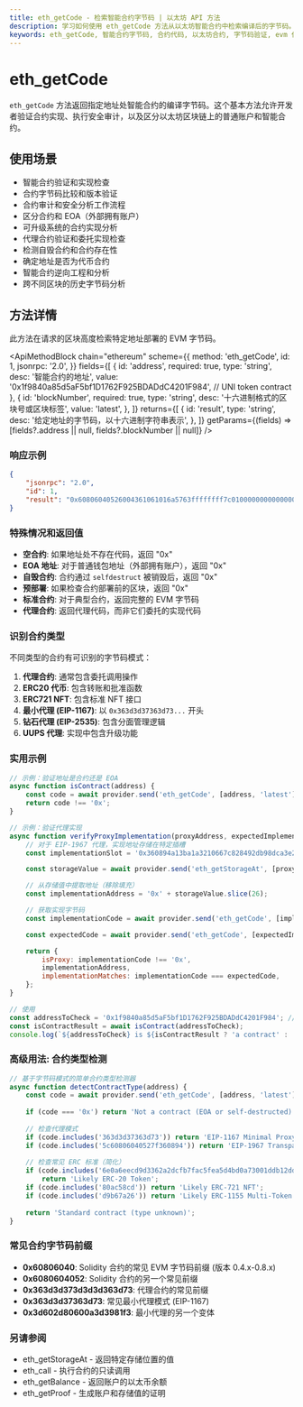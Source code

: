 ```yaml
---
title: eth_getCode - 检索智能合约字节码 | 以太坊 API 方法
description: 学习如何使用 eth_getCode 方法从以太坊智能合约中检索编译后的字节码。包括字节码验证和分析的示例。
keywords: eth_getCode, 智能合约字节码, 合约代码, 以太坊合约, 字节码验证, evm 代码, 合约分析, solidity 字节码, 合约检测, 代理合约
---
```


# eth_getCode

`eth_getCode` 方法返回指定地址处智能合约的编译字节码。这个基本方法允许开发者验证合约实现、执行安全审计，以及区分以太坊区块链上的普通账户和智能合约。

## 使用场景

- 智能合约验证和实现检查
- 合约字节码比较和版本验证
- 合约审计和安全分析工作流程
- 区分合约和 EOA（外部拥有账户）
- 可升级系统的合约实现分析
- 代理合约验证和委托实现检查
- 检测自毁合约和合约存在性
- 确定地址是否为代币合约
- 智能合约逆向工程和分析
- 跨不同区块的历史字节码分析

## 方法详情

此方法在请求的区块高度检索特定地址部署的 EVM 字节码。

<ApiMethodBlock
	chain="ethereum"
	scheme={{
		method: 'eth_getCode',
		id: 1,
		jsonrpc: '2.0',
	}}
	fields={[
		{
			id: 'address',
			required: true,
			type: 'string',
			desc: '智能合约的地址',
			value: '0x1f9840a85d5aF5bf1D1762F925BDADdC4201F984', // UNI token contract
		},
		{
			id: 'blockNumber',
			required: true,
			type: 'string',
			desc: '十六进制格式的区块号或区块标签',
			value: 'latest',
		},
	]}
	returns={[
		{
			id: 'result',
			type: 'string',
			desc: '给定地址的字节码，以十六进制字符串表示',
		},
	]}
	getParams={(fields) => [fields?.address || null, fields?.blockNumber || null]}
/>

### 响应示例

```json
{
	"jsonrpc": "2.0",
	"id": 1,
	"result": "0x60806040526004361061016a5763ffffffff7c010000000000000000000000000000000000000000000000000000000060003504166306fdde03811461016f578063095ea7b3146101f957806318160ddd1461023957806323b872dd14610260578063313ce567146102a..." // 为简洁起见而截断
}
```

### 特殊情况和返回值

- **空合约**: 如果地址处不存在代码，返回 "0x"
- **EOA 地址**: 对于普通钱包地址（外部拥有账户），返回 "0x"
- **自毁合约**: 合约通过 `selfdestruct` 被销毁后，返回 "0x"
- **预部署**: 如果检查合约部署前的区块，返回 "0x"
- **标准合约**: 对于典型合约，返回完整的 EVM 字节码
- **代理合约**: 返回代理代码，而非它们委托的实现代码

### 识别合约类型

不同类型的合约有可识别的字节码模式：

1. **代理合约**: 通常包含委托调用操作
2. **ERC20 代币**: 包含转账和批准函数
3. **ERC721 NFT**: 包含标准 NFT 接口
4. **最小代理 (EIP-1167)**: 以 `0x363d3d37363d73...` 开头
5. **钻石代理 (EIP-2535)**: 包含分面管理逻辑
6. **UUPS 代理**: 实现中包含升级功能

### 实用示例

```javascript
// 示例：验证地址是合约还是 EOA
async function isContract(address) {
	const code = await provider.send('eth_getCode', [address, 'latest']);
	return code !== '0x';
}

// 示例：验证代理实现
async function verifyProxyImplementation(proxyAddress, expectedImplementation) {
	// 对于 EIP-1967 代理，实现地址存储在特定插槽
	const implementationSlot = '0x360894a13ba1a3210667c828492db98dca3e2076cc3735a920a3ca505d382bbc';

	const storageValue = await provider.send('eth_getStorageAt', [proxyAddress, implementationSlot, 'latest']);

	// 从存储值中提取地址（移除填充）
	const implementationAddress = '0x' + storageValue.slice(26);

	// 获取实现字节码
	const implementationCode = await provider.send('eth_getCode', [implementationAddress, 'latest']);

	const expectedCode = await provider.send('eth_getCode', [expectedImplementation, 'latest']);

	return {
		isProxy: implementationCode !== '0x',
		implementationAddress,
		implementationMatches: implementationCode === expectedCode,
	};
}

// 使用
const addressToCheck = '0x1f9840a85d5aF5bf1D1762F925BDADdC4201F984'; // UNI token
const isContractResult = await isContract(addressToCheck);
console.log(`${addressToCheck} is ${isContractResult ? 'a contract' : 'an EOA'}`);
```

### 高级用法: 合约类型检测

```javascript
// 基于字节码模式的简单合约类型检测器
async function detectContractType(address) {
    const code = await provider.send('eth_getCode', [address, 'latest']);
    
    if (code === '0x') return 'Not a contract (EOA or self-destructed)';
    
    // 检查代理模式
    if (code.includes('363d3d37363d73')) return 'EIP-1167 Minimal Proxy';
    if (code.includes('5c60806040527f360894')) return 'EIP-1967 Transparent Proxy';
    
    // 检查常见 ERC 标准（简化）
    if (code.includes('6e0a6eecd9d3362a2dcfb7fac5fea5d4bd0a73001ddb12dd96e21df6ab138d72')) 
        return 'Likely ERC-20 Token';
    if (code.includes('80ac58cd')) return 'Likely ERC-721 NFT';
    if (code.includes('d9b67a26')) return 'Likely ERC-1155 Multi-Token';
    
    return 'Standard contract (type unknown)';
}
```

### 常见合约字节码前缀

- **0x60806040**: Solidity 合约的常见 EVM 字节码前缀 (版本 0.4.x-0.8.x)
- **0x6080604052**: Solidity 合约的另一个常见前缀
- **0x363d3d373d3d3d363d73**: 代理合约的常见前缀
- **0x363d3d37363d73**: 常见最小代理模式 (EIP-1167)
- **0x3d602d80600a3d3981f3**: 最小代理的另一个变体

### 另请参阅

- <Link to="/docs/ethereum/core-methods/eth_getStorageAt" title="访问合约存储">eth_getStorageAt</Link> - 返回特定存储位置的值
- <Link to="/docs/ethereum/core-methods/eth_call" title="执行合约调用">eth_call</Link> - 执行合约的只读调用
- <Link to="/docs/ethereum/core-methods/eth_getBalance" title="检查账户余额">eth_getBalance</Link> - 返回账户的以太币余额
- <Link to="/docs/ethereum/core-methods/eth_getProof" title="生成合约状态证明">eth_getProof</Link> - 生成账户和存储值的证明
